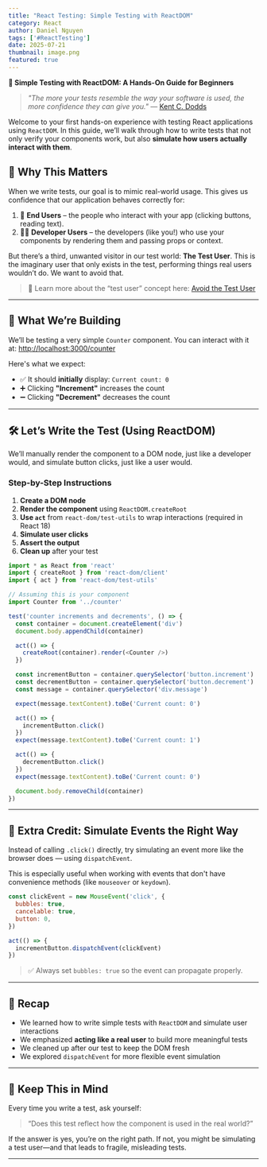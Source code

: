 ```yaml
---
title: "React Testing: Simple Testing with ReactDOM"
category: React
author: Daniel Nguyen
tags: ['#ReactTesting']
date: 2025-07-21
thumbnail: image.png
featured: true
---
```


**🧪 Simple Testing with ReactDOM: A Hands-On Guide for Beginners**

> *"The more your tests resemble the way your software is used, the more confidence they can give you."*
> — [Kent C. Dodds](https://twitter.com/kentcdodds/status/977018512689455106)

Welcome to your first hands-on experience with testing React applications using `ReactDOM`. In this guide, we’ll walk through how to write tests that not only verify your components work, but also **simulate how users actually interact with them**.

## 🧠 Why This Matters

When we write tests, our goal is to mimic real-world usage. This gives us confidence that our application behaves correctly for:

1. 🧍 **End Users** – the people who interact with your app (clicking buttons, reading text).
2. 👩‍💻 **Developer Users** – the developers (like you!) who use your components by rendering them and passing props or context.

But there’s a third, unwanted visitor in our test world: **The Test User**. This is the imaginary user that only exists in the test, performing things real users wouldn’t do. We want to avoid that.

> 🔗 Learn more about the “test user” concept here: [Avoid the Test User](https://kentcdodds.com/blog/avoid-the-test-user)

---

## 🎯 What We’re Building

We’ll be testing a very simple `Counter` component. You can interact with it at:
[http://localhost:3000/counter](http://localhost:3000/counter)

Here's what we expect:

* ✅ It should **initially** display: `Current count: 0`
* ➕ Clicking **"Increment"** increases the count
* ➖ Clicking **"Decrement"** decreases the count

---

## 🛠️ Let’s Write the Test (Using ReactDOM)

We’ll manually render the component to a DOM node, just like a developer would, and simulate button clicks, just like a user would.

### Step-by-Step Instructions

1. **Create a DOM node**
2. **Render the component** using `ReactDOM.createRoot`
3. **Use `act`** from `react-dom/test-utils` to wrap interactions (required in React 18)
4. **Simulate user clicks**
5. **Assert the output**
6. **Clean up** after your test

```js
import * as React from 'react'
import { createRoot } from 'react-dom/client'
import { act } from 'react-dom/test-utils'

// Assuming this is your component
import Counter from '../counter'

test('counter increments and decrements', () => {
  const container = document.createElement('div')
  document.body.appendChild(container)

  act(() => {
    createRoot(container).render(<Counter />)
  })

  const incrementButton = container.querySelector('button.increment')
  const decrementButton = container.querySelector('button.decrement')
  const message = container.querySelector('div.message')

  expect(message.textContent).toBe('Current count: 0')

  act(() => {
    incrementButton.click()
  })
  expect(message.textContent).toBe('Current count: 1')

  act(() => {
    decrementButton.click()
  })
  expect(message.textContent).toBe('Current count: 0')

  document.body.removeChild(container)
})
```

---

## 💯 Extra Credit: Simulate Events the Right Way

Instead of calling `.click()` directly, try simulating an event more like the browser does — using `dispatchEvent`.

This is especially useful when working with events that don't have convenience methods (like `mouseover` or `keydown`).

```js
const clickEvent = new MouseEvent('click', {
  bubbles: true,
  cancelable: true,
  button: 0,
})

act(() => {
  incrementButton.dispatchEvent(clickEvent)
})
```

> ✅ Always set `bubbles: true` so the event can propagate properly.

---

## 🔁 Recap

* We learned how to write simple tests with `ReactDOM` and simulate user interactions
* We emphasized **acting like a real user** to build more meaningful tests
* We cleaned up after our test to keep the DOM fresh
* We explored `dispatchEvent` for more flexible event simulation

---

## 🧠 Keep This in Mind

Every time you write a test, ask yourself:

> “Does this test reflect how the component is used in the real world?”

If the answer is yes, you’re on the right path. If not, you might be simulating a test user—and that leads to fragile, misleading tests.

---